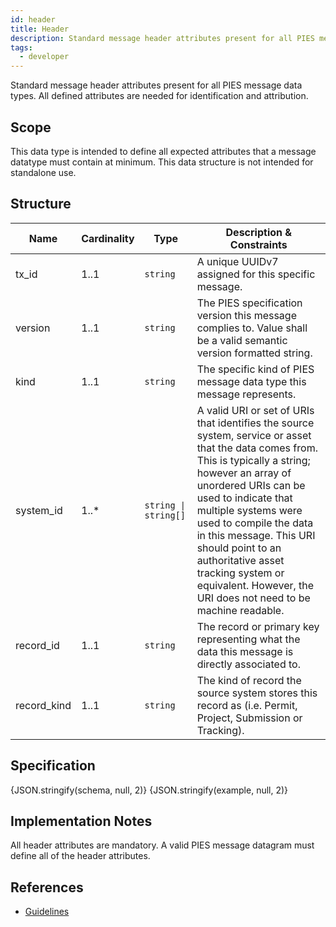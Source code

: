 ```yaml
---
id: header
title: Header
description: Standard message header attributes present for all PIES message data types
tags:
  - developer
---
```




Standard message header attributes present for all PIES message data types. All defined attributes are needed for
identification and attribution.

## Scope

This data type is intended to define all expected attributes that a message datatype must contain at minimum. This
data structure is not intended for standalone use.

## Structure

| Name | Cardinality | Type | Description & Constraints |
| --- | --- | --- | --- |
| tx_id | 1..1 | `string` | A unique UUIDv7 assigned for this specific message. |
| version | 1..1 | `string` | The PIES specification version this message complies to. Value shall be a valid semantic version formatted string. |
| kind | 1..1 | `string` | The specific kind of PIES message data type this message represents. |
| system_id | 1..* | `string \| string[]` | A valid URI or set of URIs that identifies the source system, service or asset that the data comes from. This is typically a string; however an array of unordered URIs can be used to indicate that multiple systems were used to compile the data in this message. This URI should point to an authoritative asset tracking system or equivalent. However, the URI does not need to be machine readable. |
| record_id | 1..1 | `string` | The record or primary key representing what the data this message is directly associated to. |
| record_kind | 1..1 | `string` | The kind of record the source system stores this record as (i.e. Permit, Project, Submission or Tracking). |

## Specification

<Tabs queryString="tab">
  <TabItem value="schema" label="Schema" default>
    <JSONSchemaViewer
      resolverOptions={generateResolverOptions({ "remote": true })}
      schema={schema}
      viewerOptions={{ showExamples: true }}
    />
  </TabItem>
  <TabItem value="source" label="Source">
    <CodeBlock language="json" showLineNumbers>
      {JSON.stringify(schema, null, 2)}
    </CodeBlock>
  </TabItem>
  <TabItem value="example" label="Example">
    <CodeBlock language="json" showLineNumbers>
      {JSON.stringify(example, null, 2)}
    </CodeBlock>
  </TabItem>
</Tabs>

## Implementation Notes

All header attributes are mandatory. A valid PIES message datagram must define all of the header attributes.

## References

- [Guidelines](../message/guidelines)
